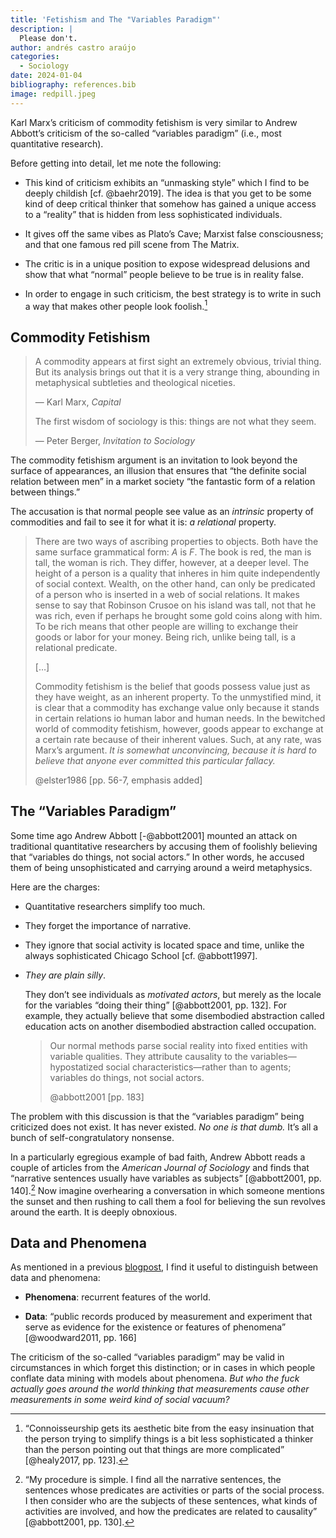 ```yaml
---
title: 'Fetishism and The "Variables Paradigm"'
description: |
  Please don't.
author: andrés castro araújo
categories:
  - Sociology
date: 2024-01-04
bibliography: references.bib
image: redpill.jpeg
---
```


Karl Marx's criticism of commodity fetishism is very similar to Andrew Abbott's criticism of the so-called "variables paradigm" (i.e., most quantitative research).

Before getting into detail, let me note the following:

-   This kind of criticism exhibits an "unmasking style" which I find to be deeply childish [cf. @baehr2019]. The idea is that you get to be some kind of deep critical thinker that somehow has gained a unique access to a "reality" that is hidden from less sophisticated individuals.

-   It gives off the same vibes as Plato's Cave; Marxist false consciousness; and that one famous red pill scene from The Matrix.

-   The critic is in a unique position to expose widespread delusions and show that what "normal" people believe to be true is in reality false.

-   In order to engage in such criticism, the best strategy is to write in such a way that makes other people look foolish.[^1]

[^1]: "Connoisseurship gets its aesthetic bite from the easy insinuation that the person trying to simplify things is a bit less sophisticated a thinker than the person pointing out that things are more complicated" [@healy2017, pp. 123].

## Commodity Fetishism

> A commodity appears at first sight an extremely obvious, trivial thing. But its analysis brings out that it is a very strange thing, abounding in metaphysical subtleties and theological niceties.
>
> --- Karl Marx, *Capital*
>
> The first wisdom of sociology is this: things are not what they seem.
>
> --- Peter Berger, *Invitation to Sociology*

The commodity fetishism argument is an invitation to look beyond the surface of appearances, an illusion that ensures that "the definite social relation between men" in a market society "the fantastic form of a relation between things."

The accusation is that normal people see value as an *intrinsic* property of commodities and fail to see it for what it is: *a relational* property*.*

> There are two ways of ascribing properties to objects. Both have the same surface grammatical form: $A$ is $F$. The book is red, the man is tall, the woman is rich. They differ, however, at a deeper level. The height of a person is a quality that inheres in him quite independently of social context. Wealth, on the other hand, can only be predicated of a person who is inserted in a web of social relations. It makes sense to say that Robinson Crusoe on his island was tall, not that he was rich, even if perhaps he brought some gold coins along with him. To be rich means that other people are willing to exchange their goods or labor for your money. Being rich, unlike being tall, is a relational predicate.
>
> \[...\]
>
> Commodity fetishism is the belief that goods possess value just as they have weight, as an inherent property. To the unmystified mind, it is clear that a commodity has exchange value only because it stands in certain relations io human labor and human needs. In the bewitched world of commodity fetishism, however, goods appear to exchange at a certain rate because of their inherent values. Such, at any rate, was Marx's argument. *It is somewhat unconvincing, because it is hard to believe that anyone ever committed this particular fallacy.*
>
> @elster1986 [pp. 56-7, emphasis added]

## The "Variables Paradigm"

Some time ago Andrew Abbott [-@abbott2001] mounted an attack on traditional quantitative researchers by accusing them of foolishly believing that "variables do things, not social actors." In other words, he accused them of being unsophisticated and carrying around a weird metaphysics.

Here are the charges:

-   Quantitative researchers simplify too much.

-   They forget the importance of narrative.

-   They ignore that social activity is located space and time, unlike the always sophisticated Chicago School [cf. @abbott1997].

-   *They are* *plain silly*.

    They don't see individuals as *motivated* *actors*, but merely as the locale for the variables "doing their thing" [@abbott2001, pp. 132]. For example, they actually believe that some disembodied abstraction called [education]{.allcaps} acts on another disembodied abstraction called [occupation]{.allcaps}.

    > Our normal methods parse social reality into fixed entities with variable qualities. They attribute causality to the variables---hypostatized social characteristics---rather than to agents; variables do things, not social actors.
    >
    > @abbott2001 [pp. 183]

The problem with this discussion is that the "variables paradigm" being criticized does not exist. It has never existed. *No one is that dumb.* It's all a bunch of self-congratulatory nonsense.

In a particularly egregious example of bad faith, Andrew Abbott reads a couple of articles from the *American Journal of Sociology* and finds that "narrative sentences usually have variables as subjects" [@abbott2001, pp. 140].[^2] Now imagine overhearing a conversation in which someone mentions the sunset and then rushing to call them a fool for believing the sun revolves around the earth. It is deeply obnoxious.

[^2]: "My procedure is simple. I find all the narrative sentences, the sentences whose predicates are activities or parts of the social process. I then consider who are the subjects of these sentences, what kinds of activities are involved, and how the predicates are related to causality" [@abbott2001, pp. 130].

## Data and Phenomena

As mentioned in a previous [blogpost](https://acastroaraujo.github.io/blog/posts/2023-12-31-data/), I find it useful to distinguish between data and phenomena:

-   **Phenomena**: recurrent features of the world.

-   **Data**: "public records produced by measurement and experiment that serve as evidence for the existence or features of phenomena" [@woodward2011, pp. 166]

The criticism of the so-called "variables paradigm" may be valid in circumstances in which forget this distinction; or in cases in which people conflate data mining with models about phenomena. *But who the fuck actually goes around the world thinking that measurements cause other measurements in some weird kind of social vacuum?*
